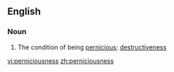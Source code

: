 ==English==

===Noun===
{{en-noun|-}}

# The condition of being [[pernicious]]; [[destructiveness]]

[[vi:perniciousness]]
[[zh:perniciousness]]